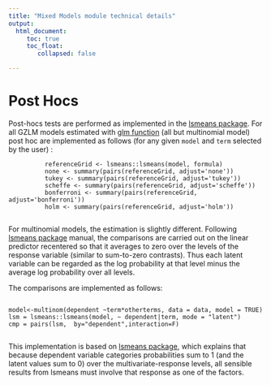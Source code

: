 ```yaml
---
title: "Mixed Models module technical details"
output: 
  html_document:
     toc: true
     toc_float:
        collapsed: false

---
```




# Post Hocs

Post-hocs tests are performed as implemented in the [lsmeans package](https://cran.r-project.org/web/packages/lsmeans/index.html). For all GZLM models estimated with [glm function](https://stat.ethz.ch/R-manual/R-devel/library/stats/html/glm.html) (all but multinomial model) post hoc are implemented as follows (for any given  `model` and `term` selected by the user) :

```
          referenceGrid <- lsmeans::lsmeans(model, formula)
          none <- summary(pairs(referenceGrid, adjust='none'))
          tukey <- summary(pairs(referenceGrid, adjust='tukey'))
          scheffe <- summary(pairs(referenceGrid, adjust='scheffe'))
          bonferroni <- summary(pairs(referenceGrid, adjust='bonferroni'))
          holm <- summary(pairs(referenceGrid, adjust='holm'))
      
```


For multinomial models, the estimation is slightly different. Following [lsmeans package](https://cran.r-project.org/web/packages/lsmeans/index.html) manual, the comparisons are carried out on the linear predictor recentered so that it averages to zero over the levels of the response variable (similar to sum-to-zero contrasts). Thus each latent variable can be regarded as the log probability at that level minus the average log probability over all levels.

The comparisons are implemented as follows:
```

model<-multinom(dependent ~term*otherterms, data = data, model = TRUE)
lsm = lsmeans::lsmeans(model, ~ dependent|term, mode = "latent")
cmp = pairs(lsm,  by="dependent",interaction=F) 


```

This implementation is based on [lsmeans package](https://cran.r-project.org/web/packages/lsmeans/index.html), which explains that because dependent variable categories probabilities sum to 1 (and the latent values sum to 0) over the multivariate-response levels, all sensible results from lsmeans must involve that response as one of the factors.
